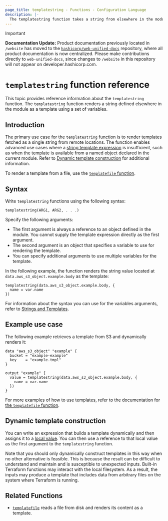 ```yaml
---
page_title: templatestring - Functions - Configuration Language
description: |-
  The templatestring function takes a string from elsewhere in the module and renders its content as a template using a supplied set of template variables.
---
```


> [!IMPORTANT]  
> **Documentation Update:** Product documentation previously located in `/website` has moved to the [`hashicorp/web-unified-docs`](https://github.com/hashicorp/web-unified-docs) repository, where all product documentation is now centralized. Please make contributions directly to `web-unified-docs`, since changes to `/website` in this repository will not appear on developer.hashicorp.com.

# `templatestring` function reference

This topic provides reference information about the `templatestring` function. The `templatestring` function renders a string defined elsewhere in the module as a template using a set of variables.

## Introduction

The primary use case for the `templatestring` function is to render templates fetched as a single string from remote locations. The function enables advanced use cases where a [string template expression](/terraform/language/expressions/strings#string-templates) is insufficient, such as when the template is available from a named object declared in the current module. Refer to [Dynamic template construction](#dynamic-template-construction) for additional information. 

To render a template from a file, use the [`templatefile` function](/terraform/language/functions/templatefile).

## Syntax

Write `templatestring` functions using the following syntax:

```hcl
templatestring(ARG1, ARG2, . . .)
```

Specify the following arguments:

- The first argument is always a reference to an object defined in the module. You cannot supply the template expression directly as the first argument.
- The second argument is an object that specifies a variable to use for rendering the template.
- You can specify additional arguments to use multiple variables for the template.  

In the following example, the function renders the string value located at `data.aws_s3_object.example.body` as the template:

```hcl
templatestring(data.aws_s3_object.example.body, {
  name = var.name
})
```

For information about the syntax you can use for the variables arguments, refer to [Strings and Templates](/terraform/language/expressions/strings).

## Example use case

The following example retrieves a template from S3 and dynamically renders it:

```hcl
data "aws_s3_object" "example" {
  bucket = "example-example"
  key    = "example.tmpl"
}

output "example" {
  value = templatestring(data.aws_s3_object.example.body, {
    name = var.name
  })
}
```

For more examples of how to use templates, refer to the documentation for [the `templatefile` function](/terraform/language/functions/templatefile#Examples).

## Dynamic template construction

You can write an expression that builds a template dynamically and then assigns it to a [local value](/terraform/language/values/locals). You can then use a reference to that local value as the first argument to the `templatestring` function.

Note that you should only dynamically construct templates in this way when no other alternative is feasible. This is because the result can be difficult to understand and maintain and is susceptible to unexpected inputs. Built-in Terraform functions may interact with the local filesystem. As a result, the inputs may produce a template that includes data from arbitrary files on the system where Terraform is running.

## Related Functions

* [`templatefile`](/terraform/language/functions/templatefile) reads a file from disk and renders its content as a template.
